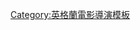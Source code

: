 {{Navbox
|name = 艾伦·帕克
|title = [[亞倫·帕克|艾伦·帕克]]导演电影
|state = {{{state|autocollapse}}}
|bodyclass = hlist
|list1 =
* 《[[撤离人员]]》（1975年）
* 《[[龙蛇小霸王]]》（1976年）
* 《[[午夜快車|午夜快车]]》（1978年）
* 《[[我要高飛 (1980年電影)|名扬四海]]》（1980年）
* 《[[射月]]》（1982年）
* 《[[迷墙 (电影)|迷墙]]》（1982年）
* 《[[鳥人 (1984年電影)|鸟人]]》（1984年）
* 《[[天使心 (美國電影)|天使之心]]》（1987年）
* 《[[密西西比在燃烧]]》（1988年）
* 《[[来看天堂]]》（1990年）
* 《[[追梦者]]》（1991年）
* 《[[窈窕男女]]》（1994年）
* 《[[貝隆夫人 (電影)|贝隆夫人]]》（1996年）
* 《[[天使的孩子|安琪拉的灰烬]]》（1999年）
* 《[[大卫·戈尔的一生]]》（2003年）
}}<noinclude>
{{collapsible option}}
[[Category:英格蘭電影導演模板]]
</noinclude>